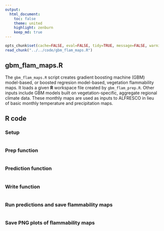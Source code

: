 ```yaml
---
output:
  html_document:
    toc: false
    theme: united
    highlight: zenburn
    keep_md: true
---
```


```r
opts_chunk$set(cache=FALSE, eval=FALSE, tidy=TRUE, message=FALSE, warning=FALSE)
read_chunk("../../code/gbm_flam_maps.R")
```

##
##
## gbm_flam_maps.R

The `gbm_flam_maps.R` script creates gradient boosting machine (GBM) model-based, or boosted regresion model-based, vegetation flammability maps.
It loads a given **R** workspace file created by `gbm_flam_prep.R`.
Other inputs include GBM models built on vegetation-specific, aggregate regional climate data.
These monthly maps are used as inputs to ALFRESCO in lieu of basic monthly temperature and precipitation maps.

## R code

### Setup

```r
```

### Prep function
```r
```

### Prediction function
```r
```

### Write function
```r
```

### Run predictions and save flammability maps

```r
```

### Save PNG plots of flammability maps
```r
```

